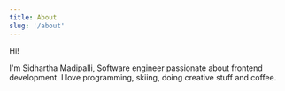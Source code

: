 ```yaml
---
title: About
slug: '/about'
---
```


Hi!

I'm Sidhartha Madipalli, Software engineer passionate about frontend development. I love programming, skiing, doing creative stuff and coffee.

